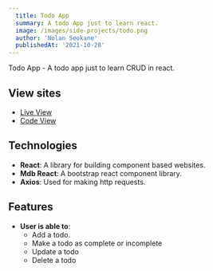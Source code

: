 ```yaml
---
  title: Todo App
  summary: A todo App just to learn react.
  image: /images/side-projects/todo.png
  author: 'Nolan Seokane'
  publishedAt: '2021-10-28'
---
```


Todo App - A todo app just to learn CRUD in react.

## View sites

- [Live View](https://nolan-react-todo.netlify.app/)
- [Code View](https://github.com/nseokaneJHB/React-Todo-App)

## Technologies

- **React**: A library for building component based websites.
- **Mdb React**: A bootstrap react component library.
- **Axios**: Used for making http requests.

## Features

- **User is able to**:
  - Add a todo.
  - Make a todo as complete or incomplete
  - Update a todo
  - Delete a todo
